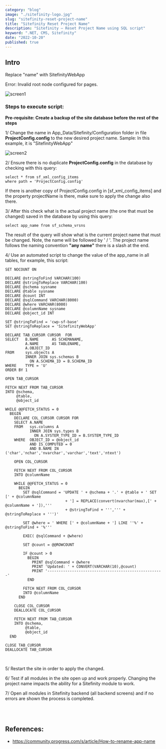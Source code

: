 ```yaml
---
category: "blog"
image: "./sitefinity-logo.jpg"
slug: "sitefinity-reset-project-name"
title: "Sitefinity Reset Project Name"
description: "Sitefinity – Reset Project Name using SQL script"
keyword: ".NET, CMS, Sitefinity"
date: "2022-10-20"
published: true
---
```


## Intro

Replace "name" with SitefinityWebApp

Error: Invalid root node configured for pages.

![screen1](./screen1.png)


### Steps to execute script:

<b>Pre-requisite: Create a backup of the site database before the rest of the steps</b>

1/ Change the name in App_Data/Sitefinity/Configuration folder in file <b>ProjectConfig.config</b> to the new desired project name.
Sample: In this example, it is "SitefinityWebApp"

![screen2](./screen2.png)
<br />

2/ Ensure there is no duplicate <b>ProjectConfig.config</b> in the database by checking with this query:

```
select * from sf_xml_config_items
where path = 'ProjectConfig.config'
```

If there is another copy of ProjectConfig.config in [sf_xml_config_items] and the property projectName is there, make sure to apply the change also there.
<br />

3/ After this check what is the actual project name (the one that must be changed) saved in the database by using this query:

```
select app_name from sf_schema_vrsns
```

The result of the query will show what is the current project name that must be changed. Note, the name will be followed by ' / '.
The project name follows the naming convention <b>"any name"</b> there is a slash at the end.
<br />

4/ Use an automated script to change the value of the app_name in all tables, for example, this script:

```
SET NOCOUNT ON
 
DECLARE @stringToFind VARCHAR(100)
DECLARE @stringToReplace VARCHAR(100)
DECLARE @schema sysname
DECLARE @table sysname
DECLARE @count INT
DECLARE @sqlCommand VARCHAR(8000)
DECLARE @where VARCHAR(8000)
DECLARE @columnName sysname
DECLARE @object_id INT
                      
SET @stringToFind = 'cwp-sf-base'
SET @stringToReplace = 'SitefinityWebApp'
                         
DECLARE TAB_CURSOR CURSOR  FOR
SELECT   B.NAME      AS SCHEMANAME,
         A.NAME      AS TABLENAME,
         A.OBJECT_ID
FROM     sys.objects A
         INNER JOIN sys.schemas B
           ON A.SCHEMA_ID = B.SCHEMA_ID
WHERE    TYPE = 'U'
ORDER BY 1
           
OPEN TAB_CURSOR
 
FETCH NEXT FROM TAB_CURSOR
INTO @schema,
     @table,
     @object_id
       
WHILE @@FETCH_STATUS = 0
  BEGIN
    DECLARE COL_CURSOR CURSOR FOR
    SELECT A.NAME
    FROM   sys.columns A
           INNER JOIN sys.types B
             ON A.SYSTEM_TYPE_ID = B.SYSTEM_TYPE_ID
    WHERE  OBJECT_ID = @object_id
           AND IS_COMPUTED = 0
           AND B.NAME IN ('char','nchar','nvarchar','varchar','text','ntext')
 
    OPEN COL_CURSOR
      
    FETCH NEXT FROM COL_CURSOR
    INTO @columnName
      
    WHILE @@FETCH_STATUS = 0
      BEGIN
        SET @sqlCommand = 'UPDATE ' + @schema + '.' + @table + ' SET [' + @columnName
                           + '] = REPLACE(convert(nvarchar(max),[' + @columnName + ']),'''
                           + @stringToFind + ''',''' + @stringToReplace + ''')'
          
        SET @where = ' WHERE [' + @columnName + '] LIKE ''%' + @stringToFind + '%'''
          
        EXEC( @sqlCommand + @where)
          
        SET @count = @@ROWCOUNT
          
        IF @count > 0
          BEGIN
            PRINT @sqlCommand + @where
            PRINT 'Updated: ' + CONVERT(VARCHAR(10),@count)
            PRINT '----------------------------------------------------'
          END
          
        FETCH NEXT FROM COL_CURSOR
        INTO @columnName
      END
      
    CLOSE COL_CURSOR
    DEALLOCATE COL_CURSOR
      
    FETCH NEXT FROM TAB_CURSOR
    INTO @schema,
         @table,
         @object_id
  END
    
CLOSE TAB_CURSOR
DEALLOCATE TAB_CURSOR
```
<br />

5/ Restart the site in order to apply the changed.
<br />

6/ Test if all modules in the site open up and work properly. Changing the project name impacts the ability for a Sitefinity module to work.
<br />

7/ Open all modules in Sitefinity backend (all backend screens) and if no errors are shown the process is completed.

<br /><br />

## References:

- https://community.progress.com/s/article/How-to-rename-app-name
